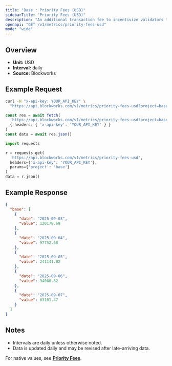 ```yaml
---
title: "Base : Priority Fees (USD)"
sidebarTitle: "Priority Fees (USD)"
description: "An additional transaction fee to incentivize validators to prioritize and execute transactions."
openapi: "GET /v1/metrics/priority-fees-usd"
mode: "wide"
---
```


## Overview

- **Unit:** USD
- **Interval:** daily
- **Source:** Blockworks

## Example Request

<CodeGroup>

```bash cURL
curl -H "x-api-key: YOUR_API_KEY" \
  "https://api.blockworks.com/v1/metrics/priority-fees-usd?project=base"
```

```typescript TypeScript
const res = await fetch(
  'https://api.blockworks.com/v1/metrics/priority-fees-usd?project=base',
  { headers: { 'x-api-key': 'YOUR_API_KEY' } }
)
const data = await res.json()
```

```python Python
import requests

r = requests.get(
  'https://api.blockworks.com/v1/metrics/priority-fees-usd',
  headers={'x-api-key': 'YOUR_API_KEY'},
  params={'project': 'base'}
)
data = r.json()
```

</CodeGroup>

## Example Response

```json
{
  "base": [
    {
      "date": "2025-09-03",
      "value": 120178.69
    },
    {
      "date": "2025-09-04",
      "value": 97752.68
    },
    {
      "date": "2025-09-05",
      "value": 241141.02
    },
    {
      "date": "2025-09-06",
      "value": 94080.82
    },
    {
      "date": "2025-09-07",
      "value": 63161.47
    }
  ]
}
```

## Notes
- Intervals are daily unless otherwise noted.
- Data is updated daily and may be revised after late-arriving data.


<Note>For native values, see **[Priority Fees](./priority-fees)**.</Note>
